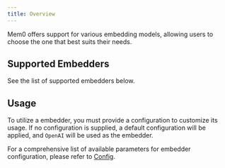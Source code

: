 ```yaml
---
title: Overview
---
```


Mem0 offers support for various embedding models, allowing users to choose the one that best suits their needs.

## Supported Embedders

See the list of supported embedders below.

<CardGroup cols={4}>
  <Card title="OpenAI" href="/components/embedders/models/openai"></Card>
  <Card title="Azure OpenAI" href="/components/embedders/models/azure_openai"></Card>
  <Card title="Ollama" href="/components/embedders/models/ollama"></Card>
  <Card title="Hugging Face" href="/components/embedders/models/huggingface"></Card>
  <Card title="Gemini" href="/components/embedders/models/gemini"></Card>
  <Card title="Vertex AI" href="/components/embedders/models/vertexai"></Card>
  <Card title="Together" href="/components/embedders/models/together"></Card>
</CardGroup>

## Usage

To utilize a embedder, you must provide a configuration to customize its usage. If no configuration is supplied, a default configuration will be applied, and `OpenAI` will be used as the embedder.

For a comprehensive list of available parameters for embedder configuration, please refer to [Config](./config).
